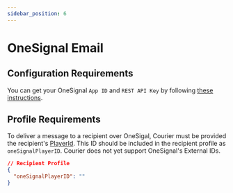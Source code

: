 ```yaml
---
sidebar_position: 6
---
```


# OneSignal Email

## Configuration Requirements

You can get your OneSignal `App ID` and `REST API Key` by following [these instructions](https://documentation.onesignal.com/docs/accounts-and-keys).

## Profile Requirements

To deliver a message to a recipient over OneSigal, Courier must be
provided the recipient's [PlayerId](https://documentation.onesignal.com/docs/users#section-player-id). This ID should be included in the recipient profile as `oneSignalPlayerID`. Courier does not yet support OneSignal's External IDs.

```json title=JSON
// Recipient Profile
{
  "oneSignalPlayerID": ""
}
```
